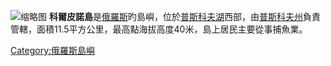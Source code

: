 [[File:Kolpino_saar_Lüübnitsa_küla_poolt.JPG|缩略图]]
'''科爾皮諾島'''是[[俄羅斯|俄羅斯]]旳島嶼，位於[[普斯科夫湖|普斯科夫湖]]西部，由[[普斯科夫州|普斯科夫州]]負責管轄，面積11.5平方公里，最高點海拔高度40米，島上居民主要從事捕魚業。

{{Russia-geo-stub}}
[[Category:俄羅斯島嶼|Category:俄羅斯島嶼]]